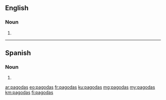 ==English==

===Noun===
{{head|en|noun plural form}}

# {{plural of|pagoda|lang=en}}
----
==Spanish==

===Noun===
{{head|es|noun form}}

# {{plural of|pagoda|lang=es}}

[[ar:pagodas]]
[[eo:pagodas]]
[[fr:pagodas]]
[[ku:pagodas]]
[[mg:pagodas]]
[[my:pagodas]]
[[km:pagodas]]
[[fi:pagodas]]